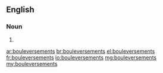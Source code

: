 ==English==

===Noun===
{{head|en|plural}}

# {{plural of|bouleversement|lang=en}}

[[ar:bouleversements]]
[[br:bouleversements]]
[[el:bouleversements]]
[[fr:bouleversements]]
[[io:bouleversements]]
[[mg:bouleversements]]
[[my:bouleversements]]